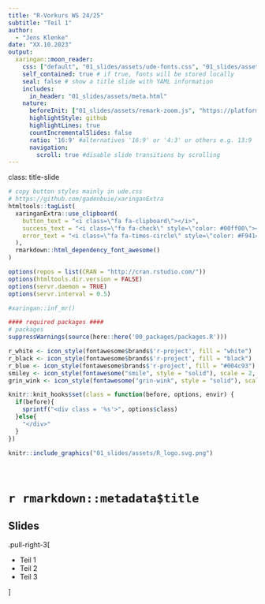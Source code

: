 ```yaml
---
title: "R-Vorkurs WS 24/25"
subtitle: "Teil 1"
author: 
  - "Jens Klenke"
date: "XX.10.2023"
output:
  xaringan::moon_reader:
    css: ["default", "01_slides/assets/ude-fonts.css", "01_slides/assets/ude.css"]
    self_contained: true # if true, fonts will be stored locally
    seal: false # show a title slide with YAML information
    includes:
      in_header: "01_slides/assets/meta.html"
    nature:
      beforeInit: ["01_slides/assets/remark-zoom.js", "https://platform.twitter.com/widgets.js"]
      highlightStyle: github
      highlightLines: true
      countIncrementalSlides: false
      ratio: '16:9' #alternatives '16:9' or '4:3' or others e.g. 13:9
      navigation:
        scroll: true #disable slide transitions by scrolling
---
```

class: title-slide
```r
# copy button styles mainly in ude.css 
# https://github.com/gadenbuie/xaringanExtra
htmltools::tagList(
  xaringanExtra::use_clipboard(
    button_text = "<i class=\"fa fa-clipboard\"></i>",
    success_text = "<i class=\"fa fa-check\" style=\"color: #00ff00\"></i>",
    error_text = "<i class=\"fa fa-times-circle\" style=\"color: #F94144\"></i>"
  ),
  rmarkdown::html_dependency_font_awesome()
)
```

```r
options(repos = list(CRAN = "http://cran.rstudio.com/"))
options(htmltools.dir.version = FALSE)
options(servr.daemon = TRUE)
options(servr.interval = 0.5)

#xaringan::inf_mr()

#### required packages ####
# packages
suppressWarnings(source(here::here('00_packages/packages.R')))

r_white <- icon_style(fontawesome$brands$'r-project', fill = "white")
r_black <- icon_style(fontawesome$brands$'r-project', fill = "black")
r_blue <- icon_style(fontawesome$brands$'r-project', fill = "#004c93")
smiley <- icon_style(fontawesome("smile", style = "solid"), scale = 2, fill = "#004c93")
grin_wink <- icon_style(fontawesome("grin-wink", style = "solid"), scale = 2, fill = "#004c93")
```

```r
knitr::knit_hooks$set(class = function(before, options, envir) {
  if(before){
    sprintf("<div class = '%s'>", options$class)
  }else{
    "</div>"
  }
})
```


```r
knitr::include_graphics("01_slides/assets/R_logo.svg.png")
```

<br> 

#  `r rmarkdown::metadata$title`
## Slides

.pull-right-3[

- Teil 1
- Teil 2
- Teil 3

]

<!-- ###  [Teil 1](01_slides/vorkurs_1.html)

### [Teil 2](01_slides/vorkurs_2.html)

### [Teil 3](01_slides/vorkurs_3.html) -->
